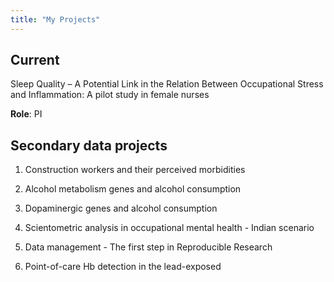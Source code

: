 ```yaml
---
title: "My Projects"
---
```


## Current

Sleep Quality -- A Potential Link in the Relation Between Occupational Stress and Inflammation: A pilot study in female nurses

**Role**: PI

## Secondary data projects

1.  Construction workers and their perceived morbidities

2.  Alcohol metabolism genes and alcohol consumption

3.  Dopaminergic genes and alcohol consumption

4.  Scientometric analysis in occupational mental health - Indian scenario

5.  Data management - The first step in Reproducible Research

6.  Point-of-care Hb detection in the lead-exposed

## 
